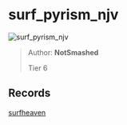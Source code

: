 
# surf_pyrism_njv

![surf_pyrism_njv](https://raw.githubusercontent.com/Sayt123/SurfMapPics/Maps-and-bonuses/csgo/surf_pyrism_njv.jpg)

> Author: **NotSmashed**
>
> Tier 6

## Records

[surfheaven](https://surfheaven.eu/map/surf_pyrism_njv)
